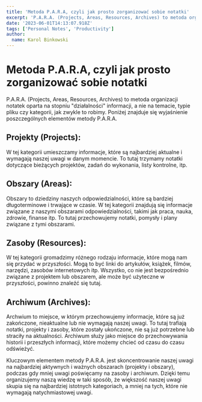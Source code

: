 ```yaml
---
title: 'Metoda P.A.R.A, czyli jak prosto zorganizować sobie notatki'
excerpt: 'P.A.R.A. (Projects, Areas, Resources, Archives) to metoda organizacji notatek oparta na stopniu &amp;#34;działalności&amp;#34; informacji, a nie na temacie, typie pliku czy kategorii, jak zwykle to robimy.'
date: '2023-06-01T14:13:07.918Z'
tags: ['Personal Notes', 'Productivity']
author:
  name: Karol Binkowski
---
```


# Metoda P.A.R.A, czyli jak prosto zorganizować sobie notatki

P.A.R.A. (Projects, Areas, Resources, Archives) to metoda organizacji notatek oparta na stopniu "działalności" informacji, a nie na temacie, typie pliku czy kategorii, jak zwykle to robimy. Poniżej znajduje się wyjaśnienie poszczególnych elementów metody P.A.R.A.

## Projekty (Projects):

W tej kategorii umieszczamy informacje, które są najbardziej aktualne i wymagają naszej uwagi w danym momencie. To tutaj trzymamy notatki dotyczące bieżących projektów, zadań do wykonania, listy kontrolne, itp.

## Obszary (Areas):

Obszary to dziedziny naszych odpowiedzialności, które są bardziej długoterminowe i trwające w czasie. W tej kategorii znajdują się informacje związane z naszymi obszarami odpowiedzialności, takimi jak praca, nauka, zdrowie, finanse itp. To tutaj przechowujemy notatki, pomysły i plany związane z tymi obszarami.

## Zasoby (Resources):

W tej kategorii gromadzimy różnego rodzaju informacje, które mogą nam się przydać w przyszłości. Mogą to być linki do artykułów, książek, filmów, narzędzi, zasobów internetowych itp. Wszystko, co nie jest bezpośrednio związane z projektem lub obszarem, ale może być użyteczne w przyszłości, powinno znaleźć się tutaj.

## Archiwum (Archives):

Archwium to miejsce, w którym przechowujemy informacje, które są już zakończone, nieaktualne lub nie wymagają naszej uwagi. To tutaj trafiają notatki, projekty i zasoby, które zostały ukończone, nie są już potrzebne lub straciły na aktualności. Archiwum służy jako miejsce do przechowywania historii i przeszłych informacji, które możemy chcieć od czasu do czasu odświeżyć.

Kluczowym elementem metody P.A.R.A. jest skoncentrowanie naszej uwagi na najbardziej aktywnych i ważnych obszarach (projekty i obszary), podczas gdy mniej uwagi poświęcamy na zasoby i archiwum. Dzięki temu organizujemy naszą wiedzę w taki sposób, że większość naszej uwagi skupia się na najbardziej istotnych kategoriach, a mniej na tych, które nie wymagają natychmiastowej uwagi.
